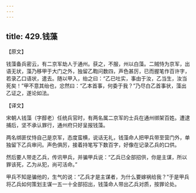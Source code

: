 ```yaml
---
---
---
```

title: 429.钱藻
---



【原文】

钱藻备兵密云，有二京军劫人于通州。获之，不服，州以白藻。二贼恃为京军，出语无状，藻乃移甲于大门之外，独留乙鞫问数四，声色甚厉，已而握笔作百许字，若录乙口语状，遣去。随以甲入，绐之曰：“乙已吐实，事由于汝，乙当生，汝当死矣！”甲不意其绐也，忿然曰：“乙本首事，何委于我？”乃尽白乙首事状，藻出乙证之，遂论如法。

【译文】

宋朝人钱藻（字醇老）任统兵官时，有两名属二京军的士兵在通州绑架百姓。遭逮捕后，坚不承认罪行，通州府只好呈报钱藻。

两名绑匪仗恃自己是京军，态度蛮横，说话无礼，钱藻命人把甲兵带至营门外，单独留下乙兵审问。声色俱厉，接着持笔写下数百字，好像在记录乙兵的口供。

然后要人带走乙兵，传讯甲兵，并骗甲兵说：“乙兵已全部招供，你是主谋，所以罪该死，乙为从犯，尚可活命。”

甲兵不知是骗他的，生气的说：“乙兵才是主谋者，为什么要嫁祸给我？”于是甲兵将乙兵如何策划主谋一五一十全部招出，钱藻命人带出乙兵对质，按罪论处。